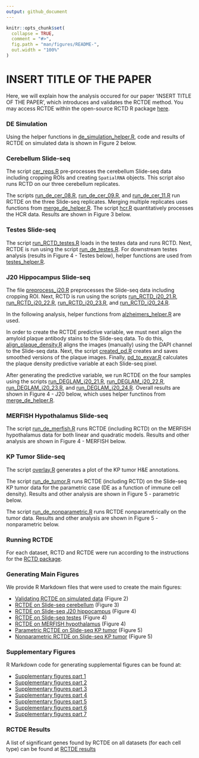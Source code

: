 ```yaml
---
output: github_document
---
```


<!-- README.md is generated from README.Rmd. Please edit that file -->

```r
knitr::opts_chunk$set(
  collapse = TRUE,
  comment = "#>",
  fig.path = "man/figures/README-",
  out.width = "100%"
)
```

# INSERT TITLE OF THE PAPER

<!-- badges: start -->
<!-- badges: end -->

Here, we will explain how the analysis occured for our paper 'INSERT TITLE OF THE PAPER',
which introduces and validates the RCTDE method. You may access RCTDE within the open-source RCTD R package [here](https://github.com/dmcable/RCTD).

### DE Simulation

Using the helper functions in [de_simulation_helper.R](https://github.com/dmcable/RCTD/tree/master/AnalysisRCTDE/helper_functions/de_simulation_helper.R), code and results of RCTDE on simulated data is 
shown in Figure 2 below.

### Cerebellum Slide-seq

The script [cer_reps.R](https://github.com/dmcable/RCTD/tree/master/AnalysisRCTDE/Preprocessing_and_RCTD/cer_reps.R) pre-processes the cerebellum Slide-seq data including cropping ROIs and
creating `SpatialRNA` objects. This script also runs RCTD on our three cerebellum replicates.

The scripts [run_de_cer_08.R](https://github.com/dmcable/RCTD/tree/master/AnalysisRCTDE/run_RCTDE/run_de_cer_08.R), [run_de_cer_09.R](https://github.com/dmcable/RCTD/tree/master/AnalysisRCTDE/run_RCTDE/run_de_cer_09.R), and [run_de_cer_11.R](https://github.com/dmcable/RCTD/tree/master/AnalysisRCTDE/run_RCTDE/run_de_cer_11.R) run RCTDE on the three Slide-seq 
replicates. Merging multiple replicates uses functions from [merge_de_helper.R](https://github.com/dmcable/RCTD/tree/master/AnalysisRCTDE/helper_functions/merge_de_helper.R).
The script [hcr.R](https://github.com/dmcable/RCTD/tree/master/AnalysisRCTDE/image_analysis/hcr.R) quantitatively processes the HCR data. Results are shown in Figure 3 below.

### Testes Slide-seq

The script [run_RCTD_testes.R](https://github.com/dmcable/RCTD/tree/master/AnalysisRCTDE/Preprocessing_and_RCTD/run_RCTD_testes.R) loads in the testes data and runs RCTD. Next, RCTDE is run using the script [run_de_testes.R](https://github.com/dmcable/RCTD/tree/master/AnalysisRCTDE/run_RCTD/run_de_testes.R).
For downstream testes analysis (results in Figure 4 - Testes below), helper functions are used from [testes_helper.R](https://github.com/dmcable/RCTD/tree/master/AnalysisRCTDE/helper_functions/testes_helper.R).

### J20 Hippocampus Slide-seq

The file [preprocess_j20.R](https://github.com/dmcable/RCTD/tree/master/AnalysisRCTDE/j20/preprocess_j20.R) preprocesses the Slide-seq data including cropping ROI. Next, RCTD is run using the scripts [run_RCTD_j20_21.R](https://github.com/dmcable/RCTD/tree/master/AnalysisRCTDE/j20/run_RCTD_j20_21.R), 
[run_RCTD_j20_22.R](https://github.com/dmcable/RCTD/tree/master/AnalysisRCTDE/j20/run_RCTD_j20_22.R), [run_RCTD_j20_23.R](https://github.com/dmcable/RCTD/tree/master/AnalysisRCTDE/j20/run_RCTD_j20_23.R), and [run_RCTD_j20_24.R](https://github.com/dmcable/RCTD/tree/master/AnalysisRCTDE/j20/run_RCTD_j20_24.R).

In the following analysis, helper functions from [alzheimers_helper.R](https://github.com/dmcable/RCTD/tree/master/AnalysisRCTDE/helper_functions/alzheimers_helper.R) are used.

In order to create the RCTDE predictive variable, we must next align the amyloid plaque antibody stains to the Slide-seq data. To do this,
[align_plaque_density.R](https://github.com/dmcable/RCTD/tree/master/AnalysisRCTDE/j20/align_plaque_density.R) aligns the images (manually) using the DAPI channel to the Slide-seq data.
Next, the script [created_pd.R](https://github.com/dmcable/RCTD/tree/master/AnalysisRCTDE/j20/create_pd.R) creates and saves smoothed versions of the plaque images. Finally, [pd_to_exvar.R](https://github.com/dmcable/RCTD/tree/master/AnalysisRCTDE/j20/pd_to_exvar.R)
calculates the plaque density predictive variable at each Slide-seq pixel.

After generating the predictive variable, we run RCTDE on the four samples using the scripts [run_DEGLAM_j20_21.R](https://github.com/dmcable/RCTD/tree/master/AnalysisRCTDE/j20/run_DEGLAM_j20_21.R),
[run_DEGLAM_j20_22.R](https://github.com/dmcable/RCTD/tree/master/AnalysisRCTDE/j20/run_DEGLAM_j20_22.R), [run_DEGLAM_j20_23.R](https://github.com/dmcable/RCTD/tree/master/AnalysisRCTDE/j20/run_DEGLAM_j20_23.R), and [run_DEGLAM_j20_24.R](https://github.com/dmcable/RCTD/tree/master/AnalysisRCTDE/j20/run_DEGLAM_j20_24.R). Overall results are shown in Figure 4 - J20 below,
which uses helper functinos from [merge_de_helper.R](https://github.com/dmcable/RCTD/tree/master/helper_functions/merge_de_helper.R).

### MERFISH Hypothalamus Slide-seq

The script [run_de_merfish.R](https://github.com/dmcable/RCTD/tree/master/AnalysisRCTDE/run_RCTD/run_de_merfish.R) runs RCTDE (including RCTD) on the MERFISH hypothalamus data for both linear
and quadratic models. Results and other analysis are shown in Figure 4 - MERFISH below.

### KP Tumor Slide-seq 

The script [overlay.R](https://github.com/dmcable/RCTD/tree/master/AnalysisRCTDE/image_analysis/overlay.R) generates a plot of the KP tumor H&E annotations.

The script [run_de_tumor.R](https://github.com/dmcable/RCTD/tree/master/AnalysisRCTDE/run_RCTD/run_de_tumor.R) runs RCTDE (including RCTD) on the Slide-seq KP tumor data for the parametric case
(DE as a function of immune cell density). Results and other analysis are shown in Figure 5 - parametric below.

The script [run_de_nonparametric.R](https://github.com/dmcable/RCTD/tree/master/AnalysisRCTDE/run_RCTD/run_de_nonparametric.R) runs RCTDE nonparametrically on the tumor data. Results and other analysis 
are shown in Figure 5 - nonparametric below.

### Running RCTDE

For each dataset, RCTD and RCTDE were run according to the instructions for the [RCTD package](https://github.com/dmcable/RCTD). 

### Generating Main Figures

We provide R Markdown files that were used to create the main figures:

* [Validating RCTDE on simulated data](https://raw.githack.com/dmcable/RCTD/master/AnalysisPaper/MainFigures/figure1.html) (Figure 2)
* [RCTDE on Slide-seq cerebellum](https://raw.githack.com/dmcable/RCTD/master/AnalysisPaper/MainFigures/figure2-platform-effect.html) (Figure 3)
* [RCTDE on Slide-seq J20 hippocampus](https://raw.githack.com/dmcable/RCTD/master/AnalysisPaper/MainFigures/figure2.html) (Figure 4)
* [RCTDE on Slide-seq testes](https://raw.githack.com/dmcable/RCTD/master/AnalysisPaper/MainFigures/figure3.html) (Figure 4)
* [RCTDE on MERFISH hypothalamus](https://raw.githack.com/dmcable/RCTD/master/AnalysisPaper/MainFigures/figure4.html) (Figure 4)
* [Parametric RCTDE on Slide-seq KP tumor](https://raw.githack.com/dmcable/RCTD/master/AnalysisPaper/MainFigures/figure5-all.html) (Figure 5)
* [Nonparametric RCTDE on Slide-seq KP tumor](https://raw.githack.com/dmcable/RCTD/master/AnalysisPaper/MainFigures/figure5-interneurons.html) (Figure 5)

### Supplementary Figures

R Markdown code for generating supplemental figures can be found at:

* [Supplementary figures part 1](https://github.com/dmcable/RCTD/tree/master/AnalysisRCTDE/Figures/supp1.Rmd) 
* [Supplementary figures part 2](https://github.com/dmcable/RCTD/tree/master/AnalysisRCTDE/Figures/supp2.Rmd)
* [Supplementary figures part 3](https://github.com/dmcable/RCTD/tree/master/AnalysisRCTDE/Figures/supp3.Rmd) 
* [Supplementary figures part 4](https://github.com/dmcable/RCTD/tree/master/AnalysisRCTDE/Figures/supp4.Rmd)
* [Supplementary figures part 5](https://github.com/dmcable/RCTD/tree/master/AnalysisRCTDE/Figures/supp5.Rmd)
* [Supplementary figures part 6](https://github.com/dmcable/RCTD/tree/master/AnalysisRCTDE/Figures/supp6.Rmd)
* [Supplementary figures part 7](https://github.com/dmcable/RCTD/tree/master/AnalysisRCTDE/Figures/supp7.Rmd)

### RCTDE Results

A list of significant genes found by RCTDE on all datasets (for each cell type) can be found at [RCTDE results](https://github.com/dmcable/RCTD/tree/master/AnalysisRCTDE/paper_results)

